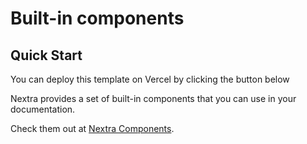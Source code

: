 # Built-in components

## Quick Start

You can deploy this template on Vercel by clicking the button below

Nextra provides a set of built-in components that you can use in your documentation.

Check them out at [Nextra Components](https://nextra.site/docs/built-ins).
